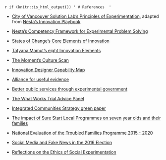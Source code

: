 `r if (knitr::is_html_output()) '
# References 
'`

- [City of Vancouver Solution Lab’s Principles of Experimentation](https://vancouver.ca/files/cov/navigating-complexity-solutions-lab.pdf), adapted from [Nesta’s Innovation Playbook](https://www.nesta.org.uk/toolkit/playbook-for-innovation-learning/)  

- [Nesta’s Competency Framework for Experimental Problem Solving](https://media.nesta.org.uk/documents/Nesta_CompetencyFramework_Guide_July2019.pdf) 

- [States of Change’s Core Elements of Innovation](https://states-of-change.org/assets/images/StatesofChange_Curriculum_Craft.png)    

- [Tatyana Mamut’s eight Innovation Elements](https://gww.gov.bc.ca/sites/default/files/group/file/2019/0207/remixtatyanamamutleadingacultureofinnovationlowres.pdf) 

- [The Moment’s Culture Scan](https://info.themoment.is/innovationculture) 

- [Innovation Designer Capability Map](https://cdn2.hubspot.net/hubfs/3903042/themoment_InnovationDesignersCapabilityMap.pdf) 

- [Alliance for useful evidence](https://www.alliance4usefulevidence.org/)

- [Better public services through experimental government](https://www.alliance4usefulevidence.org/publication/better-public-services-through-experimental-government/)

- [The What Works Trial Advice Panel](https://www.gov.uk/government/publications/cross-government-trial-advice-panel-role-and-membership)

- [Integrated Communities Strategy green paper](https://www.gov.uk/government/consultations/integrated-communities-strategy-green-paper)

- [The impact of Sure Start Local Programmes on seven year olds and their families](https://assets.publishing.service.gov.uk/government/uploads/system/uploads/attachment_data/file/495329/The_impact_of_Sure_Start_local_programmes_on_7-year-olds_and_their_families.pdf)

- [National Evaluation of the Troubled Families Programme 2015 - 2020](https://assets.publishing.service.gov.uk/government/uploads/system/uploads/attachment_data/file/786891/National_evaluation_of_the_Troubled_Families_Programme_2015_to_2020_family_outcomes___national_and_local_datasets_part_4.pdf)

- [Social Media and Fake News in the 2016 Election](https://pubs.aeaweb.org/doi/pdfplus/10.1257/jep.31.2.211)

- [Reflections on the Ethics of Social Experimentation](https://www.degruyter.com/view/journals/jgd/6/1/article-p87.xml)